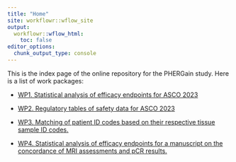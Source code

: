 ```yaml
---
title: "Home"
site: workflowr::wflow_site
output:
  workflowr::wflow_html:
    toc: false
editor_options:
  chunk_output_type: console
---
```


This is the index page of the online repository for the PHERGain study. Here is a list of work packages:

* [WP1. Statistical analysis of efficacy endpoints for ASCO 2023](WP1_asco23-efficacy.html)

* [WP2. Regulatory tables of safety data for ASCO 2023](WP2_asco23-safety.html)

* [WP3. Matching of patient ID codes based on their respective tissue sample ID codes.](WP3_translational_sample-IDs.html)

* [WP4. Statistical analysis of efficacy endpoints for a manuscript on the concordance of MRI assessments and pCR results.](WP4_MRI_pCR.html)
